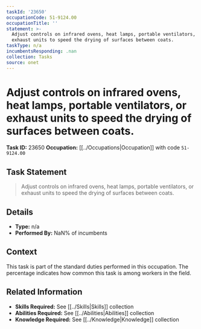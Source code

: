 ```yaml
---
taskId: '23650'
occupationCode: 51-9124.00
occupationTitle: ''
statement: >-
  Adjust controls on infrared ovens, heat lamps, portable ventilators, or
  exhaust units to speed the drying of surfaces between coats.
taskType: n/a
incumbentsResponding: .nan
collection: Tasks
source: onet
---
```

# Adjust controls on infrared ovens, heat lamps, portable ventilators, or exhaust units to speed the drying of surfaces between coats.

**Task ID:** 23650
**Occupation:** [[../Occupations|Occupation]] with code `51-9124.00`

## Task Statement

> Adjust controls on infrared ovens, heat lamps, portable ventilators, or exhaust units to speed the drying of surfaces between coats.

## Details

- **Type:** n/a
- **Performed By:** NaN% of incumbents

## Context

This task is part of the standard duties performed in this occupation. The percentage indicates how common this task is among workers in the field.

## Related Information

- **Skills Required:** See [[../Skills|Skills]] collection
- **Abilities Required:** See [[../Abilities|Abilities]] collection
- **Knowledge Required:** See [[../Knowledge|Knowledge]] collection

